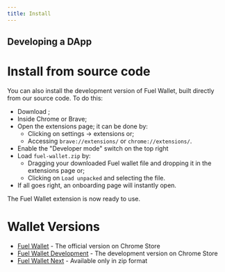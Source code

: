 ```yaml
---
title: Install
---
```


<InstallSection />

## Developing a DApp

<SDKSection />

# Install from source code

You can also install the development version of Fuel Wallet, built directly from our source code. To do this:

- Download <DownloadWalletZip />;
- Inside Chrome or Brave;
- Open the extensions page; it can be done by:
  - Clicking on settings -> extensions or;
  - Accessing `brave://extensions/` or `chrome://extensions/`.
- Enable the "Developer mode" switch on the top right
- Load `fuel-wallet.zip` by:
  - Dragging your downloaded Fuel wallet file and dropping it in the extensions page or;
  - Clicking on `Load unpacked` and selecting the file.
- If all goes right, an onboarding page will instantly open.

The Fuel Wallet extension is now ready to use.

# Wallet Versions

- [Fuel Wallet](https://wallet.fuel.network/) - The official version on Chrome Store
- [Fuel Wallet Development](https://staging-wallet.fuel.network/) - The development version on Chrome Store
- [Fuel Wallet Next](https://next-wallet.fuel.network/) - Available only in zip format 